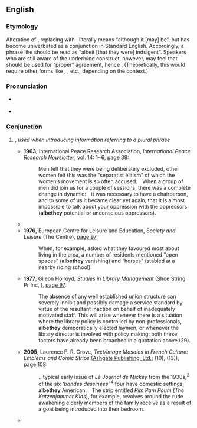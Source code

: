 ==English==

===Etymology===
Alteration of {{m|en|albeit}}, replacing {{m|en|it}} with {{m|en|they}}. {{m|en||Albeit}} literally means “although it [may] be”, but has become univerbated as a conjunction in Standard English. Accordingly, a phrase like {{m|en||they were good parents, albeit indulgent}} should be read as “albeit [that they were] indulgent”. Speakers who are still aware of the underlying construct, however, may feel that {{m|en||they}} should be used for “proper” agreement, hence {{m|en||albethey indulgent}}. (Theoretically, this would require other forms like {{m|en||*albehe}}, {{m|en||*albeshe}}, etc., depending on the context.)

===Pronunciation===
* {{a|RP}} {{IPA|en|/ɔːlˈbiðeɪ/}}
* {{audio|en|LL-Q1860 (eng)-Vealhurl-albethey.wav |Audio (UK)}}

===Conjunction===
{{en-con}}

# {{lb|en|rare|nonstandard}} {{alternative form of|en|albeit}}, ''used when introducing information referring to a plural phrase''
#* '''1963''', International Peace Research Association, ''International Peace Research Newsletter'', vol. 14: 1– 6, [http://www.google.co.uk/books?id=MnscAAAAIAAJ&q=albethey&dq=albethey&pgis=1 page 38]:
#*: Men felt that they were being deliberately excluded, other women felt this was the “separatist élitism” of which the women’s movement is so often accused. When a group of men did join us for a couple of sessions, there was a complete change in dynamic: it was necessary to have a chairperson, and to some of us it became clear yet again, that it is almost impossible to talk about your oppression with the oppressors ('''albethey''' potential or unconscious oppressors).
#* {{quote-text|en|year=1972|author=M. Abel of the East Asia Christian Conference|title=The Asian Meaning of Modernization: East Asia Christian Conference Studies|page=136|url=http://www.google.co.uk/books?id=bUEtAAAAIAAJ&q=albethey&dq=albethey&pgis=1|passage=But we would submit that it is going much too far to claim that all secularization arises from biblical influences — '''albethey''' indirect or incognito in many cases.}}
#* '''1976''', European Centre for Leisure and Education, ''Society and Leisure'' (The Centre), [http://www.google.co.uk/books?id=ORIKAAAAIAAJ&q=albethey&dq=albethey&pgis=1 page 97]:
#*: When, for example, asked what they favoured most about living in the area, a number of residents mentioned “open spaces” ('''albethey''' vanishing) and “horses” (stabled at a nearby riding school).
#* '''1977''', Gileon Holroyd, ''Studies in Library Management'' (Shoe String Pr Inc, {{ISBN|0208015477}}), [http://www.google.co.uk/books?id=Z6xAAAAAMAAJ&q=albethey&dq=albethey&pgis=1 page 97]:
#*: The absence of any well established union structure can severely inhibit and possibly damage a service standard by virtue of the resultant inaction on behalf of inadequately motivated staff. This will arise whenever there is a situation where the library policy is controlled by non-professionals, '''albethey''' democratically elected laymen, or whenever the library director is involved with policy making: both these factors have already been broached in a quotation above (29).
#* '''2005''', Laurence F. R. Grove, ''Text/Image Mosaics in French Culture: Emblems and Comic Strips'' ([https://web.archive.org/web/20071008023803/http://www.ashgate.com/ Ashgate Publishing, Ltd.]; {{ISBN|0754634884}} (10), {{ISBN|978-0754634881}} (13)), [http://www.google.co.uk/books?id=zQWmlJPHyeoC&pg=PA108&dq=albethey&sig=APeWy6u_89gg0_EjoEqPvv647_4 page 108]:
#*: …typical early issue of ''Le Journal de Mickey'' from the 1930s,<sup>3</sup> of the six ''‘bandes dessinées’'' <sup>4</sup> four have domestic settings, '''albethey''' American. The strip entitled ''Pim Pam Poum'' (''The Katzenjammer Kids''), for example, revolves around the rude awakening elderly members of the family receive as a result of a goat being introduced into their bedroom.
#* {{seemoreCites|en}}